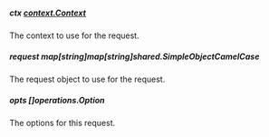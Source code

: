 
##### **ctx** [context.Context](https://pkg.go.dev/context#Context)
The context to use for the request.

##### **request** map[string]map[string]shared.SimpleObjectCamelCase
The request object to use for the request.

##### **opts** []operations.Option
The options for this request.

